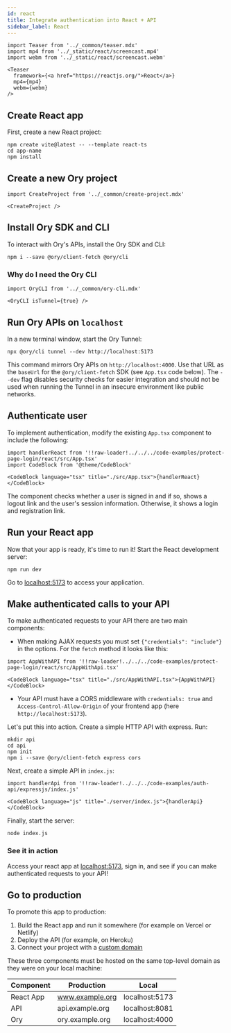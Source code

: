 ```yaml
---
id: react
title: Integrate authentication into React + API
sidebar_label: React
---
```


```mdx-code-block
import Teaser from '../_common/teaser.mdx'
import mp4 from '../_static/react/screencast.mp4'
import webm from '../_static/react/screencast.webm'

<Teaser
  framework={<a href="https://reactjs.org/">React</a>}
  mp4={mp4}
  webm={webm}
/>
```

## Create React app

First, create a new React project:

```shell
npm create vite@latest -- --template react-ts
cd app-name
npm install
```

## Create a new Ory project

```mdx-code-block
import CreateProject from '../_common/create-project.mdx'

<CreateProject />
```

## Install Ory SDK and CLI

To interact with Ory's APIs, install the Ory SDK and CLI:

```shell
npm i --save @ory/client-fetch @ory/cli
```

### Why do I need the Ory CLI

```mdx-code-block
import OryCLI from '../_common/ory-cli.mdx'

<OryCLI isTunnel={true} />
```

## Run Ory APIs on `localhost`

In a new terminal window, start the Ory Tunnel:

```shell
npx @ory/cli tunnel --dev http://localhost:5173
```

This command mirrors Ory APIs on `http://localhost:4000`. Use that URL as the `baseUrl` for the `@ory/client-fetch` SDK (see
`App.tsx` code below). The `--dev` flag disables security checks for easier integration and should not be used when running the
Tunnel in an insecure environment like public networks.

## Authenticate user

To implement authentication, modify the existing `App.tsx` component to include the following:

```mdx-code-block
import handlerReact from '!!raw-loader!../../../code-examples/protect-page-login/react/src/App.tsx'
import CodeBlock from '@theme/CodeBlock'

<CodeBlock language="tsx" title="./src/App.tsx">{handlerReact}</CodeBlock>
```

The component checks whether a user is signed in and if so, shows a logout link and the user's session information. Otherwise, it
shows a login and registration link.

## Run your React app

Now that your app is ready, it's time to run it! Start the React development server:

```shell
npm run dev
```

Go to [localhost:5173](http://localhost:5173/) to access your application.

## Make authenticated calls to your API

To make authenticated requests to your API there are two main components:

- When making AJAX requests you must set `{"credentials": "include"}` in the options. For the `fetch` method it looks like this:

```mdx-code-block
import AppWithAPI from '!!raw-loader!../../../code-examples/protect-page-login/react/src/AppWithApi.tsx'

<CodeBlock language="tsx" title="./src/AppWithAPI.tsx">{AppWithAPI}</CodeBlock>
```

- Your API must have a CORS middleware with `credentials: true` and `Access-Control-Allow-Origin` of your frontend app (here
  `http://localhost:5173`).

Let's put this into action. Create a simple HTTP API with express. Run:

```shell-script
mkdir api
cd api
npm init
npm i --save @ory/client-fetch express cors
```

Next, create a simple API in `index.js`:

```mdx-code-block
import handlerApi from '!!raw-loader!../../../code-examples/auth-api/expressjs/index.js'

<CodeBlock language="js" title="./server/index.js">{handlerApi}</CodeBlock>
```

Finally, start the server:

```shell
node index.js
```

### See it in action

Access your react app at [localhost:5173](http://localhost:8081/), sign in, and see if you can make authenticated requests to your
API!

## Go to production

To promote this app to production:

1. Build the React app and run it somewhere (for example on Vercel or Netlify)
2. Deploy the API (for example, on Heroku)
3. Connect your project with a [custom domain](../../guides/custom-domains.mdx)

These three components must be hosted on the same top-level domain as they were on your local machine:

| Component | Production      | Local          |
| --------- | --------------- | -------------- |
| React App | www.example.org | localhost:5173 |
| API       | api.example.org | localhost:8081 |
| Ory       | ory.example.org | localhost:4000 |
